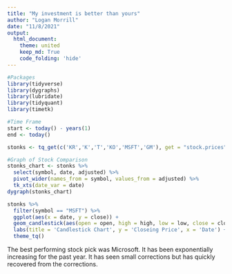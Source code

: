 ```yaml
---
title: "My investment is better than yours"
author: "Logan Morrill"
date: "11/8/2021"
output: 
  html_document:
    theme: united
    keep_md: True
    code_folding: 'hide'
---
```


```r
#Packages
library(tidyverse)
library(dygraphs)
library(lubridate)
library(tidyquant)
library(timetk)
```

```r
#Time Frame
start <- today() - years(1)
end <- today()
```

```r
stonks <- tq_get(c('KR','K','T','KO','MSFT','GM'), get = "stock.prices", from = start, to = end)
```

```r
#Graph of Stock Comparison
stonks_chart <- stonks %>%
  select(symbol, date, adjusted) %>%
  pivot_wider(names_from = symbol, values_from = adjusted) %>%
  tk_xts(date_var = date)
dygraph(stonks_chart)
```

```r
stonks %>%
  filter(symbol == "MSFT") %>%
  ggplot(aes(x = date, y = close)) +
  geom_candlestick(aes(open = open, high = high, low = low, close = close)) +
  labs(title = 'Candlestick Chart', y = 'Closeing Price', x = 'Date') +
  theme_tq()
```


The best performing stock pick was Microsoft. It has been exponentially increasing for the past year. It has seen small corrections but has quickly recovered from the corrections.

